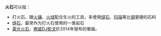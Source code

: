 '''火石'''可以指：
*打火石，跟[[火镰|火镰]]、[[火绒|火绒]]配合生火的工具，多使用[[燧石|燧石]]、[[玛瑙|玛瑙]]等比[[钢|钢]]更硬的石料
*[[燧石|燧石]]，最常作为打火石使用的一类岩石
*[[電光火石|電光火石]]，[[挪威|挪威]][[DJ|DJ]][[凱戈|凱戈]]於2014年發布的單曲。

{{disambig|Cat=二字消歧義}}